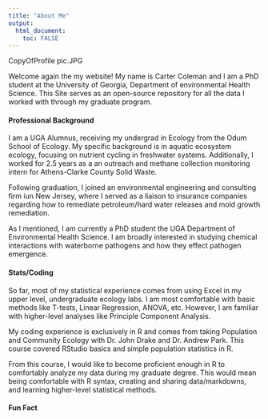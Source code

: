 ```yaml
---
title: "About Me"
output: 
  html_document:
    toc: FALSE
---
```



CopyOfProfile pic.JPG


Welcome again the my website! My name is Carter Coleman and I am a PhD student at the University of Georgia, Department of environmental Health Science. This Site serves as an open-source repository for all the data I worked with through my graduate program.

#### Professional Background
I am a UGA Alumnus, receiving my undergrad in Ecology from the Odum School of Ecology. My specific background is in aquatic ecosystem ecology, focusing on nutrient cycling in freshwater systems. Additionally, I worked for 2.5 years as a an outreach and methane collection monitoring intern for Athens-Clarke County Solid Waste.

Following graduation, I joined an environmental engineering and consulting firm iun New Jersey, where I served as a liaison to insurance companies regarding how to remediate petroleum/hard water releases and mold growth remediation.

As I mentioned, I am currently a PhD student the UGA Department of Environmental Health Science. I am broadly interested in studying chemical interactions with waterborne pathogens and how they effect pathogen emergence.

#### Stats/Coding
So far, most of my statistical experience comes from using Excel in my upper level, undergraduate ecology labs. I am most comfortable with basic methods like T-tests, Linear Regression, ANOVA, etc. However, I am familiar with higher-level analyses like Principle Component Analysis.

My coding experience is exclusively in R and comes from taking Population and Community Ecology with Dr. John Drake and Dr. Andrew Park. This course covered RStudio basics and simple population statistics in R.

From this course, I would like to become proficient enough in R to comfortably analyze my data during my graduate degree. This would mean being comfortable with R syntax, creating and sharing data/markdowns, and learning higher-level statistical methods.

#### Fun Fact

